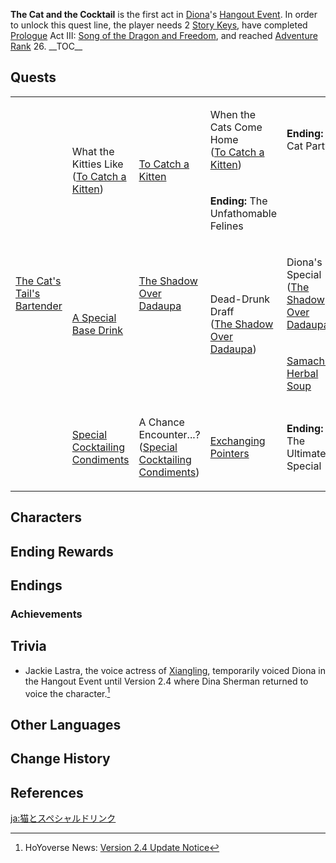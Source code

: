 {{Act Infobox
|image          = Story Card Hangout Diona.png
|type           = Hangout
|actNum         = I
|character      = Diona
|ARReq          = 26
|archonQuestReq = [[Prologue]] Act III: [[Song of the Dragon and Freedom]]
|keyReq         = 2
}}
'''The Cat and the Cocktail''' is the first act in [[Diona]]'s [[Hangout Event]]. In order to unlock this quest line, the player needs 2 [[Story Key]]s, have completed [[Prologue]] Act III: [[Song of the Dragon and Freedom]], and reached [[Adventure Rank]] 26.
__TOC__
{{clr}}
==Quests==
{|class="wikitable" style="width:100%;"
|-
| rowspan="5"|[[The Cat's Tail's Bartender]]
| rowspan="2"|What the Kitties Like<br />([[To Catch a Kitten]])
| rowspan="2"|[[To Catch a Kitten#To Catch a Kitten|To Catch a Kitten]]
|When the Cats Come Home<br />([[To Catch a Kitten#When the Cats Come Home|To Catch a Kitten]])
|'''Ending:''' Cat Party
|-
|'''Ending:''' The Unfathomable Felines
|-
| rowspan="2"|[[A Special Base Drink]]
|[[The Shadow Over Dadaupa]]
| rowspan="2"|Dead-Drunk Draff<br />([[The Shadow Over Dadaupa#Dead-Drunk Draff|The Shadow Over Dadaupa]])
|Diona's Special<br />([[The Shadow Over Dadaupa#Diona.27s Special|The Shadow Over Dadaupa]])
|'''Ending:''' Diona's Special
|-
|
|[[The Shadow Over Dadaupa#Samachurl Herbal Soup|Samachurl Herbal Soup]]
|A Sobering Affair<br />([[Samachurl Herbal Soup]])
|'''Ending:''' "I... Only Had... a Little..."
|-
|[[Special Cocktailing Condiments]]
|A Chance Encounter...?<br />([[Special Cocktailing Condiments#A Chance Encounter....3F|Special Cocktailing Condiments]])
|[[Exchanging Pointers]]
|'''Ending:''' The Ultimate Special
|}

==Characters==
{{Character Appearances|type=Hangout Event}}

==Ending Rewards==
{{Hangout Event Rewards
|1 hangout memory = {{Card|Adventure EXP|100}}<!--
------------------->{{Card|Primogem|20}}<!--
------------------->{{Card|Guide to Freedom|3}}
|2 hangout memory = {{Card|Adventure EXP|100}}<!--
------------------->{{Card|Hero's Wit|5}}<!--
------------------->{{Card|Shivada Jade Fragment|3}}
|3 hangout memory = {{Card|Adventure EXP|100}}<!--
------------------->{{Card|Primogem|20}}<!--
------------------->{{Card|Definitely Not Bar Food!|5}}
|4 hangout memory = {{Card|Adventure EXP|100}}<!--
------------------->{{Card|Hero's Wit|5}}<!--
------------------->{{Card|Shivada Jade Fragment|3}}
|5 hangout memory = {{Card|Adventure EXP|100}}<!--
------------------->{{Card|Primogem|20}}<!--
------------------->{{Card|Guide to Freedom|3}}
}}

==Endings==
{{Hangout Event Endings
|character    = Diona
|act          = 1
|ending1      = Cat Party
|ending1_text = Looks like a cat party is about to get started at The Cat's Tail.
|ending2      = The Unfathomable Felines
|ending2_text = Cats truly are... inscrutable creatures...
|ending3      = Diona's Special
|ending3_text = If it's mixed by Diona... surely it can't be that bad?
|ending4      = "I... Only Had... a Little..."
|ending4_text = Wine is fine... in moderation.
|ending5      = The Ultimate Special
|ending5_text = "Grr... STOP JOKING AROUND! You two old drunks!"
}}

===Achievements===
{{Achievement Topic Table|quest=The Cat and the Cocktail|requirements=1}}

==Trivia==
* Jackie Lastra, the voice actress of [[Xiangling]], temporarily voiced Diona in the Hangout Event until Version 2.4 where Dina Sherman returned to voice the character.<ref>HoYoverse News: [https://genshin.hoyoverse.com/en/news/detail/18271 Version 2.4 Update Notice]</ref>

==Other Languages==
{{Other Languages
|en      = The Cat and the Cocktail
|zhs     = 猫与特调酒
|zhs_rm  = Māo yǔ Tè Tiáojiǔ
|zht     = 貓與特調酒
|zht_rm  = Māo yǔ Tè Tiáojiǔ
|zh_tl   = The Cat and the Specially-Mixed Cocktail
|ja      = 猫とスペシャルドリンク
|ja_rm   = Neko to Supesharu Dorinku
|ja_tl   = The Cat and the Special Drink
|ko      = 고양이와 칵테일
|ko_rm   = Goyang'iwa Kakteil
|ko_tl   = The Cat and the Cocktail
|es      = Coctelería felina
|es_tl   = Feline Cocktail Bar
|fr      = Cocktail spécial de chat
|fr_tl   = Cat's Special Cocktail
|ru      = Котик и её особый коктейль
|ru_tl   = The Kitty and Her Special Cocktail
|th      = เหมียวน้อยและเครื่องดื่มสูตรพิเศษ
|th_rm   = 
|th_tl   = 
|vi      = Mèo Và Rượu
|vi_tl   = Cat and Alcohol
|de      = Kätzchen mit Spezialgetränk
|de_tl   = Kitten With A Special Drink
|id      = Kucing dan Koktail
|id_tl   = The Cat and the Cocktail
|pt      = O Gato e Bebida Especial
|pt_tl   = 
|tr      = Kedi ve Kokteyl
|tr_tl   = 
|it      = Il gatto e il cocktail
|it_tl   = 
}}

==Change History==
{{Change History|1.5}}

==References==
{{Reflist}}

[[ja:猫とスペシャルドリンク]]